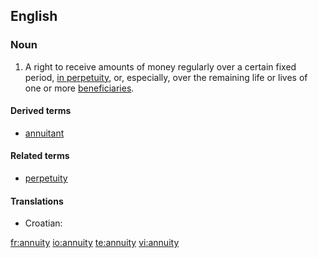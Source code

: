 ==English==
{{wikipedia}}
===Noun===
{{en-noun|annuities}}

# A right to receive amounts of money regularly over a certain fixed period, [[in perpetuity]], or, especially, over the remaining life or lives of one or more [[beneficiaries]].

====Derived terms====
* [[annuitant]]

====Related terms====
* [[perpetuity]]

====Translations====
{{trans-top|right to periodic payment}}
* Croatian: {{t-|hr|anuitet|m}}
{{trans-mid}}
{{trans-bottom}}

[[fr:annuity]]
[[io:annuity]]
[[te:annuity]]
[[vi:annuity]]